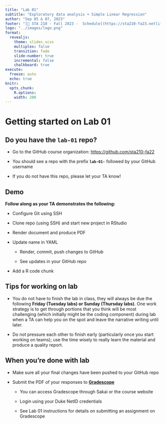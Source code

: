 ```yaml
---
title: "Lab 01"
subtitle: "Exploratory data analysis + Simple Linear Regression"
author: "Sep 05 & 07, 2023"
footer: "[🔗 STA 210 - Fall 2023 -  Schedule](https://sta210-fa23.netlify.app/schedule)"
logo: "../images/logo.png"
format: 
  revealjs:
    theme: slides.scss
    multiplex: false
    transition: fade
    slide-number: true
    incremental: false 
    chalkboard: true
execute:
  freeze: auto
  echo: true
knitr:
  opts_chunk: 
    R.options:      
    width: 200
---
```


# Getting started on Lab 01

## Do you have the `lab-01` repo?

-   Go to the GitHub course organization: [https://github.com/sta210-fa22](https://github.com/sta210-fa23){.uri}

-   You should see a repo with the prefix **`lab-01-`** followed by your GitHub username

-   If you do not have this repo, please let your TA know!

## Demo

**Follow along as your TA demonstrates the following:**

-   Configure Git using SSH

-   Clone repo (using SSH) and start new project in RStudio

-   Render document and produce PDF

-   Update name in YAML

    -   Render, commit, push changes to GitHub

    -   See updates in your GitHub repo

-   Add a R code chunk

## Tips for working on lab

-   You do not have to finish the lab in class, they will always be due the following **Friday (Tuesday labs) or Sunday (Thursday labs)**. One work strategy is to get through portions that you think will be most challenging (which initially might be the coding component) during lab when a TA can help you on the spot and leave the narrative writing until later.

-   Do not pressure each other to finish early (particularly once you start working on teams); use the time wisely to really learn the material and produce a quality report.

## **When you're done with lab**

-   Make sure all your final changes have been pushed to your GitHub repo

-   Submit the PDF of your responses to [**Gradescope**](https://www.gradescope.com/)

    -   You can access Gradescope through Sakai or the course website

    -   Login using your Duke NetID credentials

    -   See Lab 01 instructions for details on submitting an assignment on Gradescope

\
